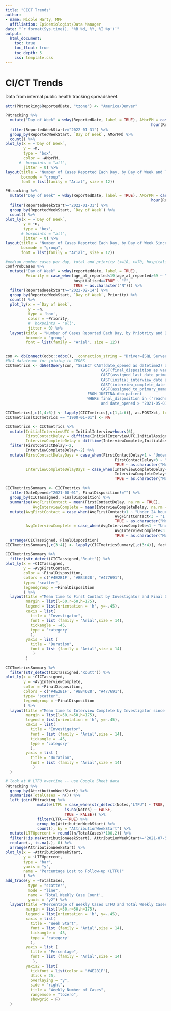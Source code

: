 ```yaml
---
title: "CICT Trends"
author:
- name: Nicole Harty, MPH
  affiliation: Epidemiologist/Data Manager
date: "`r format(Sys.time(), '%B %d, %Y, %I %p')`"
output: 
  html_document:
    toc: true
    toc_float: true
    toc_depth: 5
    css: template.css
---
```


# CI/CT Trends  
Data from internal public health tracking spreadsheet.  
```r
attr(PHtracking$ReportedDate, "tzone") <- "America/Denver"

PHtracking %>%
  mutate("Day of Week" = wday(ReportedDate, label = TRUE), AMorPM = case_when(hour(ReportedDate)<=12 ~ "AM",
                                                                hour(ReportedDate)>12 ~ "PM")) %>%
  filter(ReportedWeekStart>="2022-01-31") %>%
  group_by(ReportedWeekStart, `Day of Week`, AMorPM) %>%
  count() %>%
plot_ly(x = ~`Day of Week`,
        y = ~n,
        type = 'box',
        color = ~AMorPM,
      #  boxpoints = "all",
        jitter = 0) %>%
layout(title = "Number of Cases Reported Each Day, by Day of Week and Time of Day Since Jan 31",
       boxmode = "group",
       font = list(family = "Arial", size = 12))

PHtracking %>%
  mutate("Day of Week" = wday(ReportedDate, label = TRUE), AMorPM = case_when(hour(ReportedDate)<=12 ~ "AM",
                                                                hour(ReportedDate)>12 ~ "PM")) %>%
  filter(ReportedWeekStart>="2022-01-31") %>%
  group_by(ReportedWeekStart, `Day of Week`) %>%
  count() %>%
plot_ly(x = ~`Day of Week`,
        y = ~n,
        type = 'box',
       # boxpoints = "all",
        jitter = 0) %>%
layout(title = "Number of Cases Reported Each Day, by Day of Week Since Jan 31",
       boxmode = "group",
       font = list(family = "Arial", size = 12))

#median number cases per day, total and priority (<=18, >=70, hospitalized)
ConfProbCases %>%
  mutate("Day of Week" = wday(reporteddate, label = TRUE),
         Priority = case_when(age_at_reported<19|age_at_reported>69 ~ "Y",
                              hospitalized==TRUE ~ "Y",
                              TRUE ~ as.character("N"))) %>%
  filter(ReportedWeekStart>="2022-02-14") %>%
  group_by(ReportedWeekStart, `Day of Week`, Priority) %>%
  count() %>%
  plot_ly(x = ~`Day of Week`,
          y = ~n,
          type = 'box',
          color = ~Priority,
          #  boxpoints = "all",
          jitter = 0) %>%
  layout(title = "Number of Cases Reported Each Day, by Priotrity and Day of Week Since Feb 14",
         boxmode = "group",
         font = list(family = "Arial", size = 12))



```

```r

con <- dbConnect(odbc::odbc(), .connection_string = "Driver={SQL Server};Server=s-vm10-ph01;database=JUSTINA", timeout = 10)
#DrJ dataframe for joining to CEDRS
CICTmetrics <- dbGetQuery(con, "SELECT CAST(date_opened as datetime2) as DateOpened, CAST(event_id as int) as EventID, 
                                          CAST(final_disposition as varchar(256)) as FinalDisposition, 
                                          CAST(assigned_last_date_primary as datetime2) as InitialAssignment,
                                          CAST(initial_interview_date as datetime2) as InitialInterview, 
                                          CAST(interview_complete_date as datetime2) as InterviewComplete, 
                                          CAST(assigned_to_primary_name as varchar(256)) as CICTassigned
                                    FROM JUSTINA.dbo.patient
                                    WHERE final_disposition in ('reached_not_complete','reached_completed','unreachable','', NULL)
                                          and date_opened > '2021-05-01'")

CICTmetrics[,c(1,4:6)] <- lapply(CICTmetrics[,c(1,4:6)], as.POSIXct, format = "%Y-%m-%d %H:%M:%OS")
CICTmetrics[CICTmetrics == "1900-01-01"] <- NA

CICTmetrics <- CICTmetrics %>%
  mutate(InitialInterviewUTC = InitialInterview+hours(6),
         FirstContactDelay = difftime(InitialInterviewUTC,InitialAssignment, units = "days"),
         InterviewCompleteDelay = difftime(InterviewComplete,InitialAssignment, units = "days")) %>%
  filter(FirstContactDelay>-2,
         InterviewCompleteDelay>-2) %>%
  mutate(FirstContactDelayDays = case_when(FirstContactDelay<1 ~ "Under 24 hours",
                                                FirstContactDelay<3 ~ "1 to 3 Days",
                                                TRUE ~ as.character("More than 3 Days")),
         InterviewCompleteDelayDays = case_when(InterviewCompleteDelay<1 ~ "Under 24 hours",
                                                InterviewCompleteDelay<3 ~ "1 to 3 Days",
                                                TRUE ~ as.character("More than 3 Days")))

CICTmetricsSummary <- CICTmetrics %>%
  filter(DateOpened>"2021-08-01", FinalDisposition!="") %>%
  group_by(CICTassigned, FinalDisposition) %>%
  summarise(AvgFirstContact = mean(FirstContactDelay, na.rm = TRUE),
            AvgInterviewComplete = mean(InterviewCompleteDelay, na.rm = TRUE)) %>%
  mutate(AvgFirstContact = case_when(AvgFirstContact<1 ~ "Under 24 hours",
                                                AvgFirstContact<3 ~ "1 to 3 Days",
                                                TRUE ~ as.character("More than 3 Days")),
         AvgInterviewComplete = case_when(AvgInterviewComplete<1 ~ "Under 24 hours",
                                                AvgInterviewComplete<3 ~ "1 to 3 Days",
                                                TRUE ~ as.character("More than 3 Days"))) %>%
  arrange(CICTassigned, FinalDisposition) 
CICTmetricsSummary[,c(3:4)] <- lapply(CICTmetricsSummary[,c(3:4)], factor, levels = c("Under 24 hours", "1 to 3 Days", "More than 3 Days"))

```

```r

CICTmetricsSummary %>%
  filter(str_detect(CICTassigned,"Routt")) %>%
plot_ly(x = ~CICTassigned,
        y = ~AvgFirstContact,
        color = ~FinalDisposition,
        colors = c('#4E2B1F', '#BB4628', "#477691"),
        type= "scatter",
        legendgroup = ~FinalDisposition
        ) %>%
  layout(title ="Mean time to First Contact by Investigator and Final Disposition since May 2021",
         margin = list(l=50,r=50,h=175),
         legend = list(orientation = 'h', y=-.45),
         xaxis = list(
           title = "Investigator",
           font = list (family = "Arial",size = 14),
           tickangle = -45,
           type = 'category'
           ),
         yaxis = list (
           title = "Duration",
           font = list (family = "Arial",size = 14)
            )
         )

```

```r

CICTmetricsSummary %>%
  filter(str_detect(CICTassigned,"Routt")) %>%
plot_ly(x = ~CICTassigned,
        y = ~AvgInterviewComplete,
        color = ~FinalDisposition,
        colors = c('#4E2B1F', '#BB4628', "#477691"),
        type= "scatter",
        legendgroup = ~FinalDisposition
        ) %>%
  layout(title ="Mean time to Interview Complete by Investigator since May 2021",
         margin = list(l=50,r=50,h=175),
         legend = list(orientation = 'h', y=-.45),
         xaxis = list(
           title = "Investigator",
           font = list (family = "Arial",size = 14),
           tickangle = -45,
           type = 'category'
           ),
         yaxis = list (
           title = "Duration",
           font = list (family = "Arial",size = 14)
            )
  )

```

```r

# look at # LTFU overtime -- use Google Sheet data
PHtracking %>%
  group_by(AttributionWeekStart) %>%
  summarise(TotalCases = n()) %>%
  left_join(PHtracking %>%
              mutate(LTFU = case_when(str_detect(Notes,"LTFU") ~ TRUE,
                          is.na(Notes) ~ FALSE,
                          TRUE ~ FALSE)) %>%
              filter(LTFU==TRUE) %>%
              group_by(AttributionWeekStart) %>%
              count(), by = "AttributionWeekStart") %>%
  mutate(LTFUpercent = round((n/TotalCases)*100,2)) %>%
  filter(!is.na(AttributionWeekStart), AttributionWeekStart>="2021-07-5") %>%
  replace(., is.na(.), 0) %>%
  arrange(AttributionWeekStart) %>%
plot_ly(x = ~AttributionWeekStart,
        y = ~LTFUpercent,
        type = "bar",
        yaxis = "y",
        name = "Percentage Lost to Follow-up (LTFU)"
        ) %>%
add_trace(y = ~TotalCases,
          type = "scatter",
          mode = "line",
          name = 'Total Weekly Case Count',
          yaxis = "y2") %>%
  layout(title ="Percentage of Weekly Cases LTFU and Total Weekly Cases Since July 5, 2021",
         margin = list(l=50,r=50,h=175),
         legend = list(orientation = 'h', y=-.45),
         xaxis = list(
           title = "Week Start",
           font = list (family = "Arial",size = 14),
           tickangle = -45,
           type = 'category'
           ),
         yaxis = list (
           title = "Percentage",
           font = list (family = "Arial",size = 14)
            ),
         yaxis2 = list(
           tickfont = list(color = "#4E2B1F"),
           dtick = 25,
           overlaying = "y",
           side = "right",
           title = "Weekly Number of Cases",
           rangemode = "tozero",
           showgrid = F)
  )



```
